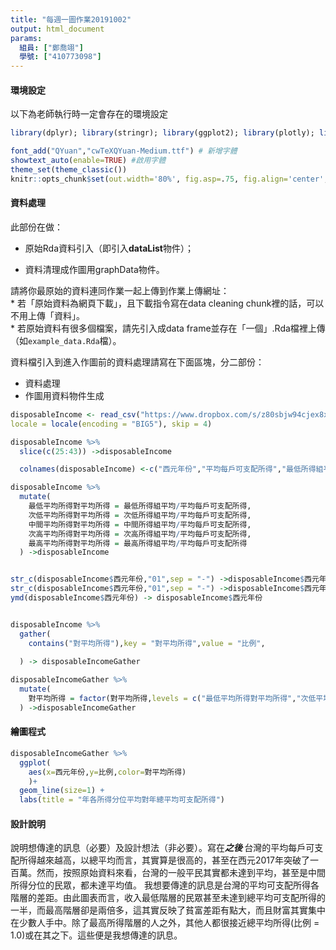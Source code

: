 ```yaml
---
title: "每週一圖作業20191002"
output: html_document
params:
  組員: ["鄭喬翊"]  
  學號: ["410773098"]
---
```


#### 環境設定

以下為老師執行時一定會存在的環境設定
```r
library(dplyr); library(stringr); library(ggplot2); library(plotly); library(lubridate); library(readr); library(tidyr); library(showtext)

font_add("QYuan","cwTeXQYuan-Medium.ttf") # 新增字體
showtext_auto(enable=TRUE) #啟用字體
theme_set(theme_classic())
knitr::opts_chunk$set(out.width='80%', fig.asp=.75, fig.align='center', fig.showtext=T)
```

#### 資料處理

此部份在做：

  * 原始Rda資料引入（即引入**dataList**物件）；
  
  * 資料清理成作圖用graphData物件。

請將你最原始的資料連同作業一起上傳到作業上傳網址：  
  * 若「原始資料為網頁下載」，且下載指令寫在data cleaning chunk裡的話，可以不用上傳「資料」。  
  * 若原始資料有很多個檔案，請先引入成data frame並存在「一個」.Rda檔裡上傳（如`example_data.Rda`檔）。  

資料檔引入到進入作圖前的資料處理請寫在下面區塊，分二部份：

  * 資料處理  
  * 作圖用資料物件生成
  
```r
disposableIncome <- read_csv("https://www.dropbox.com/s/z80sbjw94cjex8x/disposableIncome.csv?dl=1",
locale = locale(encoding = "BIG5"), skip = 4)

disposableIncome %>%
  slice(c(25:43)) ->disposableIncome

  colnames(disposableIncome) <-c("西元年份","平均每戶可支配所得","最低所得組平均","次低所得組平均","中間所得組平均","次高所得組平均","最高所得組平均")

disposableIncome %>%
  mutate(
    最低平均所得對平均所得 = 最低所得組平均/平均每戶可支配所得,
    次低平均所得對平均所得 = 次低所得組平均/平均每戶可支配所得,
    中間平均所得對平均所得 = 中間所得組平均/平均每戶可支配所得,
    次高平均所得對平均所得 = 次高所得組平均/平均每戶可支配所得,
    最高平均所得對平均所得 = 最高所得組平均/平均每戶可支配所得
  ) ->disposableIncome


str_c(disposableIncome$西元年份,"01",sep = "-") ->disposableIncome$西元年份
str_c(disposableIncome$西元年份,"01",sep = "-") ->disposableIncome$西元年份
ymd(disposableIncome$西元年份) -> disposableIncome$西元年份


disposableIncome %>%
  gather(
    contains("對平均所得"),key = "對平均所得",value = "比例",
    
  ) -> disposableIncomeGather

disposableIncomeGather %>%
  mutate(
    對平均所得 = factor(對平均所得,levels = c("最低平均所得對平均所得","次低平均所得對平均所得","中間平均所得對平均所得","次高平均所得對平均所得","最高平均所得對平均所得"))
  ) ->disposableIncomeGather

```

#### 繪圖程式

```r
disposableIncomeGather %>%
  ggplot(
    aes(x=西元年份,y=比例,color=對平均所得)
    )+
  geom_line(size=1) +
  labs(title = "年各所得分位平均對年總平均可支配所得")
```

#### 設計說明
說明想傳達的訊息（必要）及設計想法（非必要）。寫在***之後
*** 台灣的平均每戶可支配所得越來越高，以總平均而言，其實算是很高的，甚至在西元2017年突破了一百萬。然而，按照原始資料來看，台灣的一般平民其實都未達到平均，甚至是中間所得分位的民眾，都未達平均值。
我想要傳達的訊息是台灣的平均可支配所得各階層的差距。由此圖表而言，收入最低階層的民眾甚至未達到總平均可支配所得的一半，而最高階層卻是兩倍多，這其實反映了貧富差距有點大，而且財富其實集中在少數人手中。除了最高所得階層的人之外，其他人都很接近總平均所得(比例 = 1.0)或在其之下。這些便是我想傳達的訊息。


